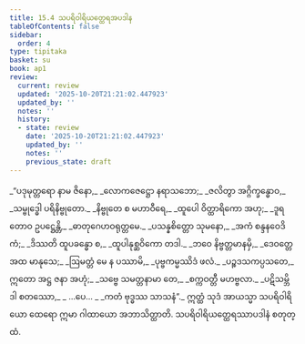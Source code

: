 ```yaml
---
title: 15.4 သပရိဝါရိယတ္ထေရအပဒါန
tableOfContents: false
sidebar:
  order: 4
type: tipitaka
basket: su
book: ap1
review:
  current: review
  updated: '2025-10-20T21:21:02.447923'
  updated_by: ''
  notes: ''
  history:
  - state: review
    date: '2025-10-20T21:21:02.447923'
    updated_by: ''
    notes: ''
    previous_state: draft
---
```



<DynamicBreadcrumb />


<ReviewStatus review={frontmatter.review} showDetails={true} />

<HypothesisAnnotation frontmatter={frontmatter} />

<Division number="15" book="ap1" e="ch" v="20" p="189">

<Paragraph number="2298" type="verses" book="ap1">
_“ပဒုမုတ္တရော နာမ ဇိနော,_  
_လောကဇေဋ္ဌော နရာသဘော;_  
_ဇလိတွာ အဂ္ဂိက္ခန္ဓောဝ,_  
_သမ္ဗုဒ္ဓေါ ပရိနိဗ္ဗုတော._  

</Paragraph>

</Division>
<Division number="16" book="ap1" e="ch" v="20" p="189">

<Paragraph number="2299" type="verses" book="ap1">
_နိဗ္ဗုတေ စ မဟာဝီရေ,_  
_ထူပေါ ဝိတ္ထာရိကော အဟု;_  
_ဒူရတောဝ ဥပဋ္ဌေန္တိ,_  
_ဓာတုဂေဟဝရုတ္တမေ._  

</Paragraph>

</Division>
<Division number="17" book="ap1" e="ch" v="20" p="189">

<Paragraph number="2300" type="verses" book="ap1">
_ပသန္နစိတ္တော သုမနော,_  
_အကံ စန္ဒနဝေဒိကံ;_  
_ဒိဿတိ ထူပခန္ဓော စ,_  
_ထူပါနုစ္ဆဝိကော တဒါ._  

</Paragraph>

</Division>
<Division number="18" book="ap1" e="ch" v="20" p="190">

<Paragraph number="2301" type="verses" book="ap1">
_ဘဝေ နိဗ္ဗတ္တမာနမှိ,_  
_ဒေဝတ္တေ အထ မာနုသေ;_  
_ဩမတ္တံ မေ န ပဿာမိ,_  
_ပုဗ္ဗကမ္မဿိဒံ ဖလံ._  

</Paragraph>

</Division>
<Division number="19" book="ap1" e="ch" v="20" p="190">

<Paragraph number="2302" type="verses" book="ap1">
_ပဉ္စဒသကပ္ပသတေ,_  
ဣတော အဋ္ဌ ဇနာ အဟုံ;_  
_သဗ္ဗေ သမတ္တနာမာ တေ,_  
_စက္ကဝတ္တီ မဟဗ္ဗလာ._  

</Paragraph>

</Division>
<Division number="20" book="ap1" e="ch" v="20" p="190">

<Paragraph number="2303" type="verses" book="ap1">
_ပဋိသမ္ဘိဒါ စတဿော,_  
_ …ပေ… _  
_ကတံ ဗုဒ္ဓဿ သာသနံ”._  

</Paragraph>

<Paragraph number="2304" book="ap1">
ဣတ္ထံ သုဒံ အာယသ္မာ သပရိဝါရိယော ထေရော ဣမာ ဂါထာယော အဘာသိတ္ထာတိ.

</Paragraph>
</Division>

<Paragraph number="2305" type="center" book="ap1">
သပရိဝါရိယတ္ထေရဿာပဒါနံ စတုတ္ထံ.
</Paragraph>